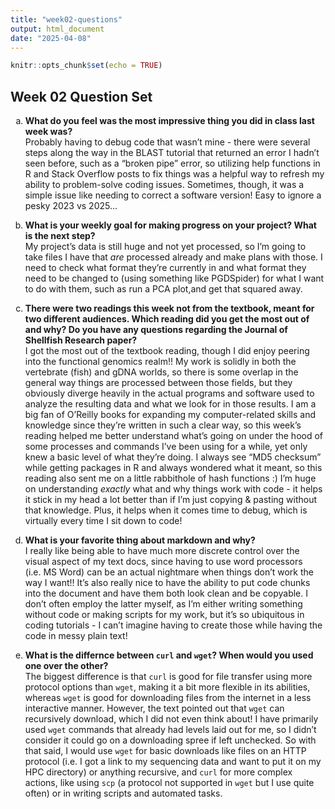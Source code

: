 ```yaml
---
title: "week02-questions"
output: html_document
date: "2025-04-08"
---
```


```r
knitr::opts_chunk$set(echo = TRUE)
```

## Week 02 Question Set

a)  **What do you feel was the most impressive thing you did in class last week was?**\
    Probably having to debug code that wasn't mine - there were several steps along the way in the BLAST tutorial that returned an error I hadn't seen before, such as a "broken pipe" error, so utilizing help functions in R and Stack Overflow posts to fix things was a helpful way to refresh my ability to problem-solve coding issues. Sometimes, though, it was a simple issue like needing to correct a software version! Easy to ignore a pesky 2023 vs 2025...

b)  **What is your weekly goal for making progress on your project? What is the next step?**\
    My project's data is still huge and not yet processed, so I'm going to take files I have that *are* processed already and make plans with those. I need to check what format they're currently in and what format they need to be changed to (using something like PGDSpider) for what I want to do with them, such as run a PCA plot,and get that squared away.

c)  **There were two readings this week not from the textbook, meant for two different audiences. Which reading did you get the most out of and why? Do you have any questions regarding the Journal of Shellfish Research paper?**\
    I got the most out of the textbook reading, though I did enjoy peering into the functional genomics realm!! My work is solidly in both the vertebrate (fish) and gDNA worlds, so there is some overlap in the general way things are processed between those fields, but they obviously diverge heavily in the actual programs and software used to analyze the resulting data and what we look for in those results. I am a big fan of O'Reilly books for expanding my computer-related skills and knowledge since they're written in such a clear way, so this week's reading helped me better understand what's going on under the hood of some processes and commands I've been using for a while, yet only knew a basic level of what they're doing. I always see "MD5 checksum" while getting packages in R and always wondered what it meant, so this reading also sent me on a little rabbithole of hash functions :) I'm huge on understanding *exactly* what and why things work with code - it helps it stick in my head a lot better than if I'm just copying & pasting without that knowledge. Plus, it helps when it comes time to debug, which is virtually every time I sit down to code!

d)  **What is your favorite thing about markdown and why?**\
    I really like being able to have much more discrete control over the visual aspect of my text docs, since having to use word processors (i.e. MS Word) can be an actual nightmare when things don't work the way I want!! It's also really nice to have the ability to put code chunks into the document and have them both look clean and be copyable. I don't often employ the latter myself, as I'm either writing something without code or making scripts for my work, but it's so ubiquitous in coding tutorials - I can't imagine having to create those while having the code in messy plain text!

e)  **What is the differnce between `curl` and `wget`? When would you used one over the other?**\
    The biggest difference is that `curl` is good for file transfer using more protocol options than `wget`, making it a bit more flexible in its abilities, whereas `wget` is good for downloading files from the internet in a less interactive manner. However, the text pointed out that `wget` can recursively download, which I did not even think about! I have primarily used `wget` commands that already had levels laid out for me, so I didn't consider it could go on a downloading spree if left unchecked. So with that said, I would use `wget` for basic downloads like files on an HTTP protocol (i.e. I got a link to my sequencing data and want to put it on my HPC directory) or anything recursive, and `curl` for more complex actions, like using `scp` (a protocol not supported in `wget` but I use quite often) or in writing scripts and automated tasks.
